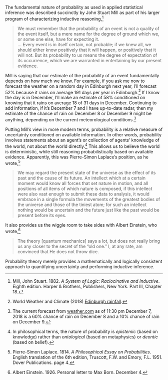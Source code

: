 

The fundamental nature of probability as used in applied statistical
inference was described succinctly by John Stuart Mill as part of his
larger program of characterizing inductive reasoning,^[Mill, John
Stuart.  1882.  *A System of Logic: Raciocinative and Inductive*.
Eighth edition. Harper & Brothers, Publishers, New York. Part III,
Chapter 18.]

> We must remember that the probability of an event is not a quality
of the event itself, but a mere name for the degree of ground which
we, or some one else, have for expecting it. <br /> $\ldots$ Every event is
in itself certain, not probable; if we knew all, we should either know
positively that it will happen, or positively that it will not. But
its probability to us means the degree of expectation of its
occurrence, which we are warranted in entertaining by our present
evidence.

Mill is saying that our estimate of the probability of an event
fundamentally depends on how much we know.  For example, if you ask me
now to forecast the weather on a random day in Edinburgh next year,
I'll forecast 52% because it rains on average 191 days per year in
Edinburgh.^[World Weather and Climate (2018) [Edinburgh
rainfall](https://weather-and-climate.com/average-monthly-Rainy-days,Edinburgh-uk,Scotland).]
If I know the day is in December, I'll make an estimate of 58%
conditioned on knowing that it rains on average 18 of 31 days in December.
Continuing to add information, if it's December 7 and I have
up-to-date radar, then my estimate of the chance of rain on December 8
or December 9 might be anything, depending on the current
meteorological conditions.^[The current forecast from
[weather.com](https://weather.com/weather/today/l/55.95,-3.19) as of
11:30 pm December 7, 2018 is a 60% chance of rain on December 8 and
a 10% chance of rain on December 9.]

Putting Mill's view in more modern terms, probability is a relative
measure of uncertainty conditioned on available information.  In other
words, probability involves statements about an agent's or collection
of agents' knowledge of the world, not about the world directly.^[In
philosophical terms, the nature of probability is *epistemic* (based
on knowledge) rather than *ontological* (based on metaphysics) or
*deontic* (based on belief).]  This allows us to believe the world is
deterministic, while still reasoning probabilistically based on
available evidence. Apparently, this was Pierre-Simon Laplace's
position, as he wrote,^[Pierre-Simon Laplace. 1814.  *A Philosophical
Essay on Probabilities*. English translation of the 6th edition,
Truscott, F.W. and Emory, F.L. 1951. Dover Publications.  page 4.]

> We may regard the present state of the universe as the effect of its
  past and the cause of its future. An intellect which at a certain
  moment would know all forces that set nature in motion, and all
  positions of all items of which nature is composed, if this
  intellect were also vast enough to submit these data to analysis, it
  would embrace in a single formula the movements of the greatest
  bodies of the universe and those of the tiniest atom; for such an
  intellect nothing would be uncertain and the future just like the
  past would be present before its eyes.

It also provides us the wiggle room to take sides with Albert
Einstein, who wrote,^[Albert Einstein.  1926.  Personal letter to Max
Born. December 4.]

> The theory [quantum mechanics] says a lot, but does not really bring
  us any closer to the secret of the "old one." I, at any rate, am
  convinced that He does not throw dice.

Probability theory merely provides a mathematically and logically
consistent approach to quantifying uncertainty and performing
inductive inference.
